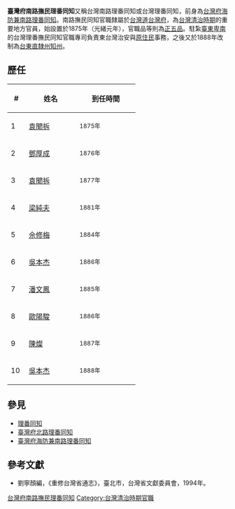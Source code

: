 '''臺灣府南路撫民理番同知'''又稱台灣南路理番同知或台灣理番同知，前身為[[台灣府海防兼南路理番同知|台灣府海防兼南路理番同知]]。南路撫民同知官職隸屬於[[台灣道|台灣道]][[台灣府|台灣府]]，為[[台灣清治時期|台灣清治時期]]的重要地方官員，始設置於1875年（光緒元年），官職品等則為[[正五品|正五品]]。駐紮[[臺東縣|臺東]][[卑南鄉|卑南]]的台灣理番撫民同知官職專司負責東台灣治安與[[原住民|原住民]]事務，之後又於1888年改制為[[台東直隸州知州|台東直隸州知州]]。

==歷任==
{| class="wikitable"
!width="25"|#||width="100"|姓名||width="120"|到任時間
|-
|1||[[袁聞拆|袁聞拆]]||<small>1875年
|-
|2||[[鄧厚成|鄧厚成]]||<small>1876年
|-
|3||[[袁聞拆|袁聞拆]]||<small>1877年
|-
|4||[[梁純夫|梁純夫]]||<small>1881年
|-
|5||[[佘修梅|佘修梅]]||<small>1884年
|-
|6||[[吳本杰|吳本杰]]||<small>1886年
|-
|7||[[潘文鳳|潘文鳳]]||<small>1885年
|-
|8||[[歐陽駿|歐陽駿]]||<small>1886年
|-
|9||[[陳燦_(臺灣府同知)|陳燦]]||<small>1887年
|-
|10||[[吳本杰|吳本杰]]||<small>1888年
|}

==參見==
*[[理番同知|理番同知]]
*[[臺灣府北路理番同知|臺灣府北路理番同知]]
*[[臺灣府海防兼南路理番同知|臺灣府海防兼南路理番同知]]

==參考文獻==
*劉寧顏編，《重修台灣省通志》，臺北市，台灣省文獻委員會，1994年。 

[[Category:台灣府南路撫民理番同知|]]
[[Category:台灣清治時期官職|Category:台灣清治時期官職]]
{{Taiwan-stub}}